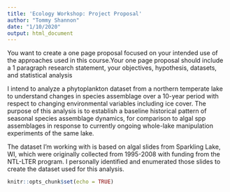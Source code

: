 ```yaml
---
title: 'Ecology Workshop: Project Proposal'
author: "Tommy Shannon"
date: "1/10/2020"
output: html_document
---
```


You want to create a one page proposal focused on your intended use of the approaches used in this course.Your one page proposal should include a 1 paragraph research statement,  your objectives, hypothesis, datasets, and statistical analysis

I intend to analyze a phytoplankton dataset from a northern temperate lake to understand changes in species assemblage over a 10-year period with respect to changing environmental variables including ice cover. The purpose of this analysis is to establish a baseline historical pattern of seasonal species assemblage dynamics, for comparison to algal spp assemblages in response to currently ongoing whole-lake manipulation experiments of the same lake. 

The dataset I'm working with is based on algal slides from Sparkling Lake, WI, which were originally collected from 1995-2008 with funding from the NTL-LTER program. I personally identified and enumerated those slides to create the dataset used for this analysis.
 
 


```r
knitr::opts_chunk$set(echo = TRUE)
```

